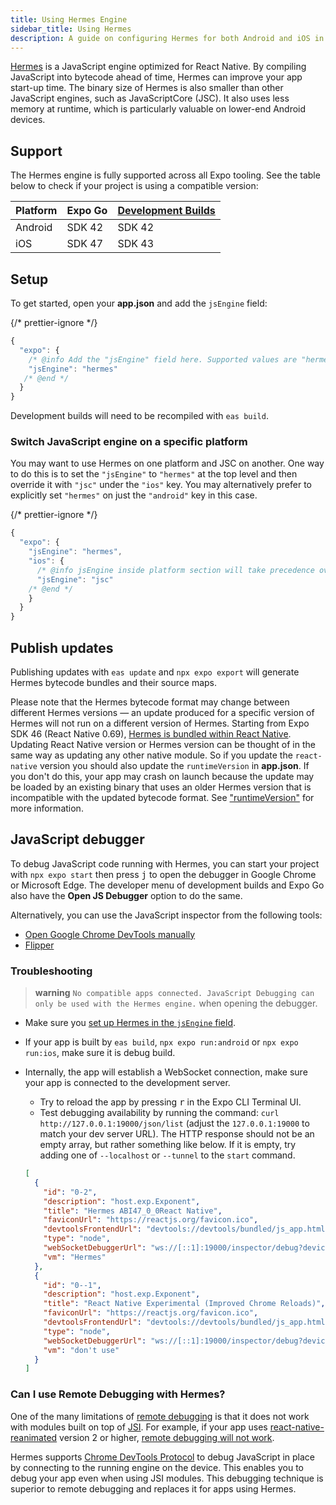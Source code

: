 ```yaml
---
title: Using Hermes Engine
sidebar_title: Using Hermes
description: A guide on configuring Hermes for both Android and iOS in an Expo project.
---
```



[Hermes](https://hermesengine.dev/) is a JavaScript engine optimized for React Native. By compiling JavaScript into bytecode ahead of time, Hermes can improve your app start-up time. The binary size of Hermes is also smaller than other JavaScript engines, such as JavaScriptCore (JSC). It also uses less memory at runtime, which is particularly valuable on lower-end Android devices.

## Support

The Hermes engine is fully supported across all Expo tooling. See the table below to check if your project is using a compatible version:

| Platform | Expo Go | [Development Builds](/development/introduction) |
| -------- | ------- | ----------------------------------------------- |
| Android  | SDK 42  | SDK 42                                          |
| iOS      | SDK 47  | SDK 43                                          |

## Setup

To get started, open your **app.json** and add the `jsEngine` field:

{/* prettier-ignore */}
```js
{
  "expo": {
    /* @info Add the "jsEngine" field here. Supported values are "hermes" or "jsc" */
    "jsEngine": "hermes"
   /* @end */
  }
}
```

Development builds will need to be recompiled with `eas build`.

### Switch JavaScript engine on a specific platform

You may want to use Hermes on one platform and JSC on another. One way to do this is to set the `"jsEngine"` to `"hermes"` at the top level and then override it with `"jsc"` under the `"ios"` key. You may alternatively prefer to explicitly set `"hermes"` on just the `"android"` key in this case.

{/* prettier-ignore */}
```js
{
  "expo": {
    "jsEngine": "hermes",
    "ios": {
      /* @info jsEngine inside platform section will take precedence over the common field */
      "jsEngine": "jsc"
    /* @end */
    }
  }
}
```

## Publish updates

Publishing updates with `eas update` and `npx expo export` will generate Hermes bytecode bundles and their source maps.

Please note that the Hermes bytecode format may change between different Hermes versions — an update produced for a specific version of Hermes will not run on a different version of Hermes. Starting from Expo SDK 46 (React Native 0.69), [Hermes is bundled within React Native](https://reactnative.dev/architecture/bundled-hermes). Updating React Native version or Hermes version can be thought of in the same way as updating any other native module. So if you update the `react-native` version you should also update the `runtimeVersion` in **app.json**. If you don't do this, your app may crash on launch because the update may be loaded by an existing binary that uses an older Hermes version that is incompatible with the updated bytecode format. See ["runtimeVersion"](/eas-update/runtime-versions/) for more information.

## JavaScript debugger

To debug JavaScript code running with Hermes, you can start your project with `npx expo start` then press <kbd>j</kbd> to open the debugger in Google Chrome or Microsoft Edge. The developer menu of development builds and Expo Go also have the **Open JS Debugger** option to do the same.

Alternatively, you can use the JavaScript inspector from the following tools:

- [Open Google Chrome DevTools manually](https://reactnative.dev/docs/hermes#debugging-js-on-hermes-using-google-chromes-devtools)
- [Flipper](https://fbflipper.com/)

### Troubleshooting

> **warning** `No compatible apps connected. JavaScript Debugging can only be used with the Hermes engine.` when opening the debugger.

- Make sure you [set up Hermes in the `jsEngine` field](#setup).
- If your app is built by `eas build`, `npx expo run:android` or `npx expo run:ios`, make sure it is debug build.
- Internally, the app will establish a WebSocket connection, make sure your app is connected to the development server.

  - Try to reload the app by pressing <kbd>r</kbd> in the Expo CLI Terminal UI.
  - Test debugging availability by running the command: `curl http://127.0.0.1:19000/json/list` (adjust the `127.0.0.1:19000` to match your dev server URL). The HTTP response should not be an empty array, but rather something like below. If it is empty, try adding one of `--localhost` or `--tunnel` to the `start` command.

  ```json
  [
    {
      "id": "0-2",
      "description": "host.exp.Exponent",
      "title": "Hermes ABI47_0_0React Native",
      "faviconUrl": "https://reactjs.org/favicon.ico",
      "devtoolsFrontendUrl": "devtools://devtools/bundled/js_app.html?experiments=true&v8only=true&ws=%5B%3A%3A1%5D%3A19000%2Finspector%2Fdebug%3Fdevice%3D0%26page%3D2",
      "type": "node",
      "webSocketDebuggerUrl": "ws://[::1]:19000/inspector/debug?device=0&page=2",
      "vm": "Hermes"
    },
    {
      "id": "0--1",
      "description": "host.exp.Exponent",
      "title": "React Native Experimental (Improved Chrome Reloads)",
      "faviconUrl": "https://reactjs.org/favicon.ico",
      "devtoolsFrontendUrl": "devtools://devtools/bundled/js_app.html?experiments=true&v8only=true&ws=%5B%3A%3A1%5D%3A19000%2Finspector%2Fdebug%3Fdevice%3D0%26page%3D-1",
      "type": "node",
      "webSocketDebuggerUrl": "ws://[::1]:19000/inspector/debug?device=0&page=-1",
      "vm": "don't use"
    }
  ]
  ```

### Can I use Remote Debugging with Hermes?

One of the many limitations of [remote debugging](/workflow/glossary-of-terms/#remote-debugging) is that it does not work with modules built on top of [JSI](https://github.com/react-native-community/discussions-and-proposals/issues/91). For example, if your app uses [react-native-reanimated](https://github.com/software-mansion/react-native-reanimated) version 2 or higher, [remote debugging will not work](https://docs.swmansion.com/react-native-reanimated/docs/#known-problems-and-limitations).

Hermes supports [Chrome DevTools Protocol](https://chromedevtools.github.io/devtools-protocol/v8/) to debug JavaScript in place by connecting to the running engine on the device. This enables you to debug your app even when using JSI modules. This debugging technique is superior to remote debugging and replaces it for apps using Hermes.
